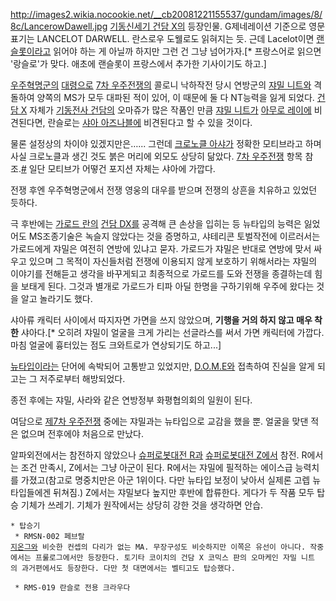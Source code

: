 http://images2.wikia.nocookie.net/__cb20081221155537/gundam/images/8/8c/LancerowDawell.jpg
[[기동신세기 건담 X]]의 등장인물. G제네레이션 기준으로 영문 표기는 LANCELOT DARWELL. 란스로우 도웰로도 읽혀지는 듯. 근데 Lacelot이면 [[랜슬롯]]이라고 읽어야 하는 게 아닐까 하지만 그런 건 그냥 넘어가자.[* 프랑스어로 읽으면 '랑슬로'가 맞다. 애초에 랜슬롯이 프랑스에서 추가한 기사이기도 하고.]

[[우주혁명군]]의 [[대령]]으로 [[7차 우주전쟁]]의 콜로니 낙하작전 당시 연방군의 [[쟈밀 니트]]와 격돌하여 양쪽의 MS가 모두 대파된 적이 있어, 이 때문에 둘 다 NT능력을 잃게 되었다. [[건담 X]] 자체가 [[기동전사 건담]]의 오마쥬가 많은 작품인 만큼 [[쟈밀 니트]]가 [[아무로 레이]]에 비견된다면, 란슬로는 [[샤아 아즈나블]]에 비견된다고 할 수 있을 것이다. 

물론 설정상의 차이야 있겠지만은…... 그런데 [[크로노클 아샤]]가 정확한 모티브라고 하며 사실 크로노클과 생긴 것도 붉은 머리에 외모도 상당히 닮았다. [[7차 우주전쟁]] 항목 참조.[http://ruliweb5.nate.com/ruliboard/read.htm?main=hb&table=img_ani&left=h&find=name&ftext=%C4%ED%C1%F6%C4%AB%BF%CD+%B8%AE%BC%BC&db=2&flimit=139630&maxnum=144630&num=138474 #] 일단 모티브가 어떻건 포지션 자체는 샤아에 가깝다.

전쟁 후엔 우주혁명군에서 전쟁 영웅의 대우를 받으며 전쟁의 상흔을 치유하고 있었던 듯하다.

극 후반에는 [[가로드 란]]의 [[건담 DX]]를 공격해 큰 손상을 입히는 등 뉴타입의 능력은 잃었어도 MS조종기술은 녹슬지 않았다는 것을 증명하고, 샤테리콘 토벌작전에 이르러서는 가로드에게 쟈밀은 여전히 연방에 있냐고 묻자. 가로드가 쟈밀은 반대로 연방에 맞서 싸우고 있으며 그 목적이 자신들처럼 전쟁에 이용되지 않게 보호하기 위해서라는 쟈밀의 이야기를 전해듣고 생각을 바꾸게되고 최종적으로 가로드를 도와 전쟁을 종결하는데 힘을 보태게 된다. 그것과 별개로 가로드가 티파 아딜 한명을 구하기위해 우주에 왔다는 것을 알고 놀라기도 했다.

샤아류 캐릭터 사이에서 따지자면 가면을 쓰지 않았으며, '''기행을 거의 하지 않고 매우 착한''' 샤아다.[* 오히려 쟈밀이 얼굴을 크게 가리는 선글라스를 써서 가면 캐릭터에 가깝다. 마침 얼굴에 흉터있는 점도 크와트로가 연상되기도 하고...]

[[뉴타입]]이라는 단어에 속박되어 고통받고 있었지만, [[D.O.M.E]]와 접촉하여 진실을 알게 되고는 그 저주로부터 해방되었다.

종전 후에는 쟈밀, 사라와 같은 연방정부 화평협의회의 일원이 된다.

여담으로 [[제7차 우주전쟁]] 중에는 쟈밀과는 뉴타입으로 교감을 했을 뿐. 얼굴을 맞댄 적은 없으며 전후에야 처음으로 만났다.

알파외전에서는 참전하지 않았으나 [[슈퍼로봇대전 R]]과 [[슈퍼로봇대전 Z]]에서 참전. R에서는 조건 만족시, Z에서는 그냥 아군이 된다. R에서는 쟈밀에 필적하는 에이스급 능력치를 가졌고(참고로 명중치만은 아군 1위이다. 다만 뉴타입 보정이 낮아서 실제론 고렙 뉴타입들에겐 뒤쳐짐.) Z에서는 쟈밀보다 높지만 후반에 합류한다. 게다가 두 작품 모두 탑승 기체가 쓰레기. 기체가 원작에서는 상당히 강한 것을 생각하면 안습.

 * 탑승기
  * RMSN-002 페브랄
 [[지온그]]와 비슷한 컨셉의 다리가 없는 MA. 무장구성도 비슷하지만 이쪽은 유선이 아니다. 작중에서는 프룰로그에서만 등장한다. 토기타 코이치의 건담 X 코믹스 판의 오마케인 자밀 니트의 과거편에서도 등장한다. 다만 첫 대면에서는 벨티고도 탑승했다.

  * RMS-019 란슬로 전용 크라우다
